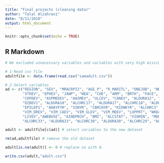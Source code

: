 ```yaml
---
title: "Final projects (cleaning data)"
author: "Talal Alzahrani"
date: "8/11/2018"
output: html_document
---
```


```r
knitr::opts_chunk$set(echo = TRUE)
```

## R Markdown


```r
# We excluded unnecessary variables and variables with very high missing varibles. 

# 1-Read csv file
adultfile <- data.frame(read.csv("samadult.csv"))

# 2-Select variables
ad <- c("REGION", "SEX", "MRACRPI2", "AGE_P", "R_MARITL", "ONEJOB", "WRKLYR4", "HYPEV", "ALDURA9", "CHLEV", "MIEV",
        "STREV", "EPHEV", "JAWP", "WEA", "CHE", "ARM", "BRTH", "FACE", "SPEAKING", "EYE", "WALKING", "HEADACHE",
        "COPDEV", "ASPMEDEV", "AASMEV", "ULCEV", "CANEV", "ALDURA12", "PREGEVER", "DBHVPAN", "DBHVCLN", "DBHVWLN",
        "DIBEV1", "ALDURA10", "ALCHRC17", "ALDURA17", "ALCHRC18", "ALDURA18", "ALCHRC19", "ALDURA19", "INSLN1",
        "EPILEP1", "AHAYFYR", "SINYR", "CBRCHYR", "KIDWKYR", "ALCHRC3", "ALCHRC4", "ALCHRC2","ALCHRC1",
        "VIM_DREV", "VIM_CAEV", "VIM_GLEV", "VIM_MDEV", "LUPPRT", "WKDAYR", "FLA1AR", "ALCHRC13","ALDURA13",
        "LIVEV","AWEBUSE", "AINDPRCH", "BMI", "ALCSTAT", "VIGMIN", "MODMIN", "MODFREQW", "SMKSTAT2", "ALCHRONR",
        "ALCHRC33", "ALDURA33", "ALCHRC30", "ALDURA30", "ALCHRC29", "ALDURA29") # the name of selected variables

adult <- adultfile[c(ad)] # select variables to the new dataset

rm(ad,adultfile) # remove the old dataset

adult[is.na(adult)] <- 0 # replace na with 0. 

```


```r
write.csv(adult,"adult.csv")
```
